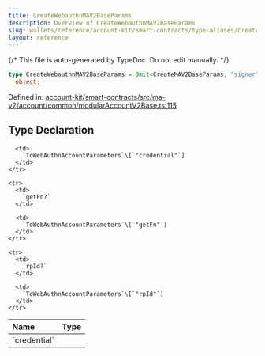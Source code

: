 ```yaml
---
title: CreateWebauthnMAV2BaseParams
description: Overview of CreateWebauthnMAV2BaseParams
slug: wallets/reference/account-kit/smart-contracts/type-aliases/CreateWebauthnMAV2BaseParams
layout: reference
---
```


{/* This file is auto-generated by TypeDoc. Do not edit manually. */}

```ts
type CreateWebauthnMAV2BaseParams = Omit<CreateMAV2BaseParams, "signer"> &
  object;
```

Defined in: [account-kit/smart-contracts/src/ma-v2/account/common/modularAccountV2Base.ts:115](https://github.com/alchemyplatform/aa-sdk/blob/ad165355d980f9a16dd388088895bfc851df8656/account-kit/smart-contracts/src/ma-v2/account/common/modularAccountV2Base.ts#L115)

## Type Declaration

<table>
  <thead>
    <tr>
      <th align="left">Name</th>
      <th align="left">Type</th>
    </tr>
  </thead>

  <tbody>
    <tr>
      <td>
        `credential`
      </td>

      <td>
        `ToWebAuthnAccountParameters`\[`"credential"`]
      </td>
    </tr>

    <tr>
      <td>
        `getFn?`
      </td>

      <td>
        `ToWebAuthnAccountParameters`\[`"getFn"`]
      </td>
    </tr>

    <tr>
      <td>
        `rpId?`
      </td>

      <td>
        `ToWebAuthnAccountParameters`\[`"rpId"`]
      </td>
    </tr>

  </tbody>
</table>
